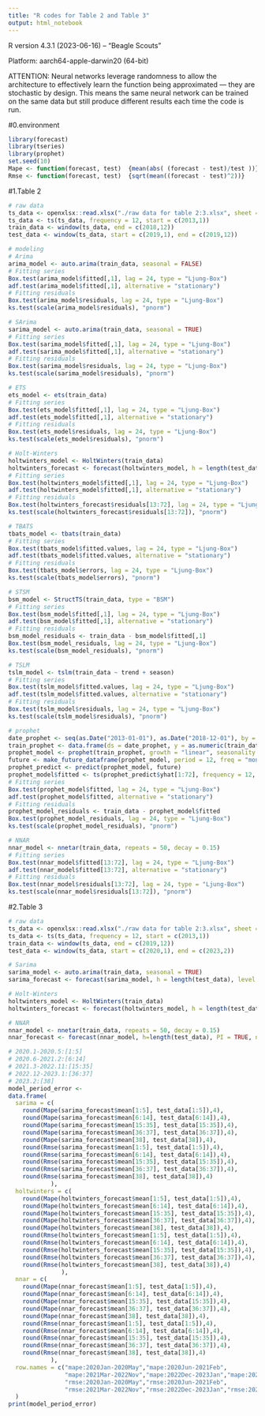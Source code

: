 ```yaml
---
title: "R codes for Table 2 and Table 3"
output: html_notebook
---
```


R version 4.3.1 (2023-06-16) -- "Beagle Scouts"

Platform: aarch64-apple-darwin20 (64-bit)

ATTENTION: Neural networks leverage randomness to allow the architecture to effectively learn the function being approximated — they are stochastic by design. This means the same neural network can be trained on the same data but still produce different results each time the code is run.

#0.environment
```r
library(forecast)
library(tseries)
library(prophet)
set.seed(10)
Mape <- function(forecast, test)  {mean(abs( (forecast - test)/test ))}
Rmse <- function(forecast, test)  {sqrt(mean((forecast - test)^2))}
```

#1.Table 2
```r
# raw data
ts_data <- openxlsx::read.xlsx("./raw data for table 2:3.xlsx", sheet = 1, rows = 38:160, cols = 3)
ts_data <- ts(ts_data, frequency = 12, start = c(2013,1))
train_data <- window(ts_data, end = c(2018,12))
test_data <- window(ts_data, start = c(2019,1), end = c(2019,12))

# modeling
# Arima
arima_model <- auto.arima(train_data, seasonal = FALSE)
# Fitting series
Box.test(arima_model$fitted[,1], lag = 24, type = "Ljung-Box")
adf.test(arima_model$fitted[,1], alternative = "stationary")
# Fitting residuals
Box.test(arima_model$residuals, lag = 24, type = "Ljung-Box")
ks.test(scale(arima_model$residuals), "pnorm")

# SArima
sarima_model <- auto.arima(train_data, seasonal = TRUE)
# Fitting series
Box.test(sarima_model$fitted[,1], lag = 24, type = "Ljung-Box")
adf.test(sarima_model$fitted[,1], alternative = "stationary")
# Fitting residuals
Box.test(sarima_model$residuals, lag = 24, type = "Ljung-Box")
ks.test(scale(sarima_model$residuals), "pnorm")

# ETS
ets_model <- ets(train_data)
# Fitting series
Box.test(ets_model$fitted[,1], lag = 24, type = "Ljung-Box")
adf.test(ets_model$fitted[,1], alternative = "stationary")
# Fitting residuals
Box.test(ets_model$residuals, lag = 24, type = "Ljung-Box")
ks.test(scale(ets_model$residuals), "pnorm")

# Holt-Winters
holtwinters_model <- HoltWinters(train_data)
holtwinters_forecast <- forecast(holtwinters_model, h = length(test_data), level = 95)
# Fitting series
Box.test(holtwinters_model$fitted[,1], lag = 24, type = "Ljung-Box")
adf.test(holtwinters_model$fitted[,1], alternative = "stationary")
# Fitting residuals
Box.test(holtwinters_forecast$residuals[13:72], lag = 24, type = "Ljung-Box")
ks.test(scale(holtwinters_forecast$residuals[13:72]), "pnorm")

# TBATS
tbats_model <- tbats(train_data)
# Fitting series
Box.test(tbats_model$fitted.values, lag = 24, type = "Ljung-Box")
adf.test(tbats_model$fitted.values, alternative = "stationary")
# Fitting residuals
Box.test(tbats_model$errors, lag = 24, type = "Ljung-Box")
ks.test(scale(tbats_model$errors), "pnorm")

# STSM
bsm_model <- StructTS(train_data, type = "BSM")
# Fitting series
Box.test(bsm_model$fitted[,1], lag = 24, type = "Ljung-Box")
adf.test(bsm_model$fitted[,1], alternative = "stationary")
# Fitting residuals
bsm_model_residuals <- train_data - bsm_model$fitted[,1]
Box.test(bsm_model_residuals, lag = 24, type = "Ljung-Box")
ks.test(scale(bsm_model_residuals), "pnorm")

# TSLM
tslm_model <- tslm(train_data ~ trend + season)
# Fitting series
Box.test(tslm_model$fitted.values, lag = 24, type = "Ljung-Box")
adf.test(tslm_model$fitted.values, alternative = "stationary")
# Fitting residuals
Box.test(tslm_model$residuals, lag = 24, type = "Ljung-Box")
ks.test(scale(tslm_model$residuals), "pnorm")

# prophet
date_prophet <- seq(as.Date("2013-01-01"), as.Date("2018-12-01"), by = "month")
train_prophet <- data.frame(ds = date_prophet, y = as.numeric(train_data))
prophet_model <- prophet(train_prophet, growth = "linear", seasonality.mode =  "additive", changepoint.prior.scale = 0.03)
future <- make_future_dataframe(prophet_model, period = 12, freq = "month")
prophet_predict <- predict(prophet_model, future)
prophet_model$fitted <- ts(prophet_predict$yhat[1:72], frequency = 12, start = c(2013,1))
# Fitting series
Box.test(prophet_model$fitted, lag = 24, type = "Ljung-Box")
adf.test(prophet_model$fitted, alternative = "stationary")
# Fitting residuals
prophet_model_residuals <- train_data - prophet_model$fitted
Box.test(prophet_model_residuals, lag = 24, type = "Ljung-Box")
ks.test(scale(prophet_model_residuals), "pnorm")

# NNAR
nnar_model <- nnetar(train_data, repeats = 50, decay = 0.15)
# Fitting series
Box.test(nnar_model$fitted[13:72], lag = 24, type = "Ljung-Box")
adf.test(nnar_model$fitted[13:72], alternative = "stationary")
# Fitting residuals
Box.test(nnar_model$residuals[13:72], lag = 24, type = "Ljung-Box")
ks.test(scale(nnar_model$residuals[13:72]), "pnorm")
```

#2.Table 3
```r
# raw data
ts_data <- openxlsx::read.xlsx("./raw data for table 2:3.xlsx", sheet = 1, rows = 38:160, cols = 3)
ts_data <- ts(ts_data, frequency = 12, start = c(2013,1))
train_data <- window(ts_data, end = c(2019,12))
test_data <- window(ts_data, start = c(2020,1), end = c(2023,2))

# Sarima
sarima_model <- auto.arima(train_data, seasonal = TRUE)
sarima_forecast <- forecast(sarima_model, h = length(test_data), level = 95)

# Holt-Winters
holtwinters_model <- HoltWinters(train_data)
holtwinters_forecast <- forecast(holtwinters_model, h = length(test_data), level = 95)

# NNAR
nnar_model <- nnetar(train_data, repeats = 50, decay = 0.15)
nnar_forecast <- forecast(nnar_model, h=length(test_data), PI = TRUE, npaths = 150, level = 95)

# 2020.1-2020.5:[1:5]
# 2020.6-2021.2:[6:14]
# 2021.3-2022.11:[15:35]
# 2022.12-2023.1:[36:37]
# 2023.2:[38]
model_period_error <- 
data.frame(
  sarima = c( 
    round(Mape(sarima_forecast$mean[1:5], test_data[1:5]),4),
    round(Mape(sarima_forecast$mean[6:14], test_data[6:14]),4),
    round(Mape(sarima_forecast$mean[15:35], test_data[15:35]),4), 
    round(Mape(sarima_forecast$mean[36:37], test_data[36:37]),4),
    round(Mape(sarima_forecast$mean[38], test_data[38]),4),
    round(Rmse(sarima_forecast$mean[1:5], test_data[1:5]),4),
    round(Rmse(sarima_forecast$mean[6:14], test_data[6:14]),4),
    round(Rmse(sarima_forecast$mean[15:35], test_data[15:35]),4), 
    round(Rmse(sarima_forecast$mean[36:37], test_data[36:37]),4),
    round(Rmse(sarima_forecast$mean[38], test_data[38]),4)
            ),
  holtwinters = c( 
    round(Mape(holtwinters_forecast$mean[1:5], test_data[1:5]),4),
    round(Mape(holtwinters_forecast$mean[6:14], test_data[6:14]),4),
    round(Mape(holtwinters_forecast$mean[15:35], test_data[15:35]),4), 
    round(Mape(holtwinters_forecast$mean[36:37], test_data[36:37]),4),
    round(Mape(holtwinters_forecast$mean[38], test_data[38]),4),
    round(Rmse(holtwinters_forecast$mean[1:5], test_data[1:5]),4),
    round(Rmse(holtwinters_forecast$mean[6:14], test_data[6:14]),4),
    round(Rmse(holtwinters_forecast$mean[15:35], test_data[15:35]),4), 
    round(Rmse(holtwinters_forecast$mean[36:37], test_data[36:37]),4),
    round(Rmse(holtwinters_forecast$mean[38], test_data[38]),4)
               ),
  nnar = c( 
    round(Mape(nnar_forecast$mean[1:5], test_data[1:5]),4),
    round(Mape(nnar_forecast$mean[6:14], test_data[6:14]),4),
    round(Mape(nnar_forecast$mean[15:35], test_data[15:35]),4), 
    round(Mape(nnar_forecast$mean[36:37], test_data[36:37]),4),
    round(Mape(nnar_forecast$mean[38], test_data[38]),4),
    round(Rmse(nnar_forecast$mean[1:5], test_data[1:5]),4),
    round(Rmse(nnar_forecast$mean[6:14], test_data[6:14]),4),
    round(Rmse(nnar_forecast$mean[15:35], test_data[15:35]),4), 
    round(Rmse(nnar_forecast$mean[36:37], test_data[36:37]),4),
    round(Rmse(nnar_forecast$mean[38], test_data[38]),4)
            ),
  row.names = c("mape:2020Jan-2020May","mape:2020Jun-2021Feb",
                "mape:2021Mar-2022Nov","mape:2022Dec-2023Jan","mape:2023Feb",
                "rmse:2020Jan-2020May","rmse:2020Jun-2021Feb",
                "rmse:2021Mar-2022Nov","rmse:2022Dec-2023Jan","rmse:2023Feb")
  )
print(model_period_error)
```

